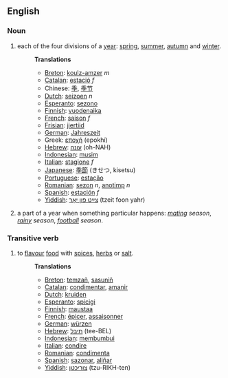 ==English==
===Noun===
# each of the four divisions of a [[year]]: [[spring]], [[summer]], [[autumn]] and [[winter]].
#:'''Translations'''
#:* [[Breton]]: [[koulz-amzer]] ''m''
#:* [[Catalan]]: [[estació]] ''f''
#:* Chinese: [[季]], [[季节]]
#:* [[Dutch]]: [[seizoen]] ''n''
#:* [[Esperanto]]: [[sezono]]
#:* [[Finnish]]: [[vuodenaika]]
#:* [[French]]: [[saison]] ''f''
#:* [[Frisian]]: [[jiertiid]]
#:* [[German]]: [[Jahreszeit]]
#:* Greek: [[εποχή]] (epokhí)
#:* [[Hebrew]]: [[עונה]] (oh-NAH)
#:* [[Indonesian]]: [[musim]]
#:* [[Italian]]: [[stagione]] ''f''
#:* [[Japanese]]: [[季節]] (きせつ, kisetsu)
#:* [[Portuguese]]: [[estação]]
#:* [[Romanian]]: [[sezon]] ''n'', [[anotimp]] ''n''
#:* [[Spanish]]: [[estación]] ''f''
#:* [[Yiddish]]: [[צײַט פון יאָר]] (tzeit foon yahr)
# a part of a year when something particular happens: ''[[mating]] season'', ''[[rainy]] season'', ''[[football]] season''.

===Transitive verb===
# to [[flavour]] [[food]] with [[spice|spices]], [[herb|herbs]] or [[salt]].
#:'''Translations'''
#:* [[Breton]]: [[temzañ]], [[sasuniñ]]
#:* [[Catalan]]: [[condimentar]], [[amanir]]
#:* [[Dutch]]: [[kruiden]]
#:* [[Esperanto]]: [[spicigi]]
#:* [[Finnish]]: [[maustaa]]
#:* [[French]]: [[épicer]], [[assaisonner]]
#:* [[German]]: [[würzen]]
#:* [[Hebrew]]: [[תיבל]] (tee-BEL)
#:* [[Indonesian]]: [[bumbu|membumbui]]
#:* [[Italian]]: [[condire]]
#:* [[Romanian]]: [[condimenta]]
#:* [[Spanish]]: [[sazonar]], [[aliñar]]
#:* [[Yiddish]]: [[צוריכטן]] (tzu-RIKH-ten)